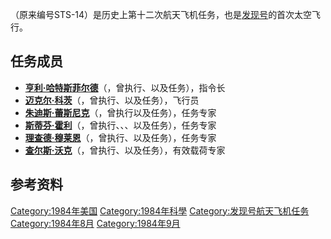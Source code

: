 {{multiple issues|
{{expand|time=2012-08-07T23:24:41+00:00}}
{{primarysources|time=2012-08-07T23:24:41+00:00}}
}}
{{noteTA
|G1=Aero
}}
{{Infobox spaceflight
| operator           = [[美国国家航空航天局|美国国家航空航天局]]
| name               = {{lang|en|STS-41-D}}
| insignia           = Sts-41-d-patch.png
| spacecraft         = [[發現號太空梭|发现号]]
| crew_size          = 6 
| launch_site        = 佛罗里达州[[肯尼迪航天中心|肯尼迪航天中心]]<br />{{lang|en|LC 39A}} 
| launch_date        = 1984年8月30日<br />8:41:50 {{lang|en|EST}} 
| landing_date       = 1984年9月5日<br />8:37:54 {{lang|en|PST}}
| launch_mass        = {{convert|263477|lbs|kg|order=flip}}
| landing_mass       = {{convert|201674|lbs|kg|order=flip}}
| payload_mass       = {{convert|41184|lbs|kg|order=flip}}
| mission_duration   = 6天0小时56分钟4秒
| orbit_periapsis    = {{convert|187|nmi|km|order=flip}}
| orbit_apoapsis     = {{convert|191|nmi|km|order=flip}}
| apsis              = 地
| orbit_reference    = [[地心轨道|地心轨道]]
| orbit_regime       = [[近地轨道|近地轨道]]
| orbit_inclination  = 28.5°
| orbit_period       = 90.6分钟
| orbit_epoch        = 1984年9月1日<ref name=satcat>{{cite web|last=McDowell|first=Jonathan|title=SATCAT|url=http://planet4589.org/space/log/satcat.txt|publisher=Jonathan's Space Pages|access-date=23 March 2014|archive-date=2003-10-11|archive-url=https://web.archive.org/web/20031011062901/http://planet4589.org/space/log/satcat.txt}}</ref>
| distance_travelled = 4,007,000千米
| crew_photo         = STS-41-D crew.jpg
| crew_photo_caption = 后排左起：沃克、蕾斯尼克<br />前排左起：穆莱恩、霍利、哈特斯菲尔德、科茨
| next_mission       = [[File:STS-41-G_patch.png|26px]] {{lang|en|[[STS-41-G|STS-41-G]]}}
| programme          = [[美國太空梭計劃|美國太空梭計劃]]
| previous_mission   = [[File:STS-41-C_patch.png|25px]] {{lang|en|[[STS-41-C|STS-41-C]]}}|
|}}

'''{{lang|en|STS-41-D}}'''（原来编号STS-14）是历史上第十二次航天飞机任务，也是[[發現號太空梭|发现号]]的首次太空飞行。

== 任务成员 ==
* '''[[亨利·哈特斯菲尔德|亨利·哈特斯菲尔德]]'''（{{lang|en|Henry W. Hartsfield}}，曾执行{{lang|en|[[STS-4|STS-4]]}}、{{lang|en|STS-41-D}}以及{{lang|en|[[STS-61-A|STS-61-A]]}}任务），指令长
* '''[[迈克尔·科茨|迈克尔·科茨]]'''（{{lang|en|Michael Coats}}，曾执行{{lang|en|STS-41-D}}、{{lang|en|[[STS-29|STS-29]]}}以及{{lang|en|[[STS-39|STS-39]]}}任务），飞行员
* '''[[朱迪斯·蕾斯尼克|朱迪斯·蕾斯尼克]]'''（{{lang|en|Judith Resnik}}，曾执行{{lang|en|STS-41-D}}以及{{lang|en|[[STS-51-L|STS-51-L]]}}任务），任务专家
* '''[[斯蒂芬·霍利|斯蒂芬·霍利]]'''（{{lang|en|Steven Hawley}}，曾执行{{lang|en|STS-41-D}}、{{lang|en|[[STS-61-C|STS-61-C]]}}、{{lang|en|[[STS-31|STS-31]]}}、{{lang|en|[[STS-82|STS-82]]}}以及{{lang|en|[[STS-93|STS-93]]}}任务），任务专家
* '''[[理查德·穆莱恩|理查德·穆莱恩]]'''（{{lang|en|Richard Mullane}}，曾执行{{lang|en|STS-41-D}}、{{lang|en|[[STS-27|STS-27]]}}以及{{lang|en|[[STS-36|STS-36]]}}任务），任务专家
* '''[[查尔斯·沃克|查尔斯·沃克]]'''（{{lang|en|Charles Walker}}，曾执行{{lang|en|STS-41-D}}、{{lang|en|[[STS-51-D|STS-51-D]]}}以及{{lang|en|[[STS-61-B|STS-61-B]]}}任务），有效载荷专家

== 参考资料 ==
{{Reflist}}

{{发现号航天飞机}}

[[Category:1984年美国|Category:1984年美国]]
[[Category:1984年科學|Category:1984年科學]]
[[Category:发现号航天飞机任务|Category:发现号航天飞机任务]]
[[Category:1984年8月|Category:1984年8月]]
[[Category:1984年9月|Category:1984年9月]]